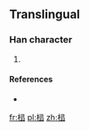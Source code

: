 ==Translingual==

===Han character===
{{Han char|rn=75|rad=木|as=09|sn=13|four=|canj=DSMS}}

# {{defn|Han|sort=木09}}

====References====
* {{Han ref|kx=0542.191|dj=0930.271|hdz=21256.071|uh=698B|ud=27019}}

[[fr:榋]]
[[pl:榋]]
[[zh:榋]]
